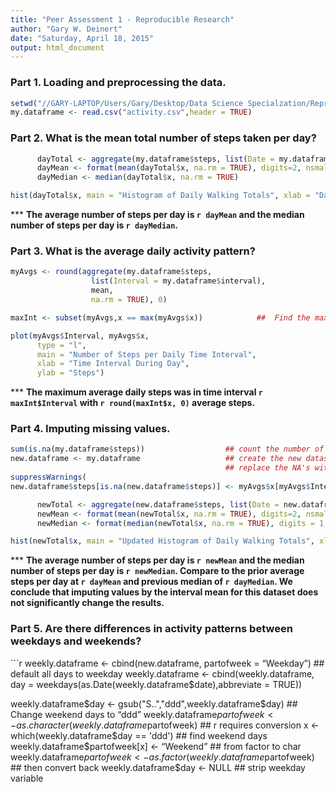 ```yaml
---
title: "Peer Assessment 1 - Reproducible Research"
author: "Gary W. Deinert"
date: "Saturday, April 18, 2015"
output: html_document
---
```


### Part 1.  Loading and preprocessing the data.  

```r
setwd("//GARY-LAPTOP/Users/Gary/Desktop/Data Science Specialzation/Repr Research Peer Assignmt 1")
my.dataframe <- read.csv("activity.csv",header = TRUE)

```
### Part 2.  What is the mean total number of steps taken per day? 

```r
      dayTotal <- aggregate(my.dataframe$steps, list(Date = my.dataframe$date), sum)
      dayMean <- format(mean(dayTotal$x, na.rm = TRUE), digits=2, nsmall = 2)
      dayMedian <- median(dayTotal$x, na.rm = TRUE)

hist(dayTotal$x, main = "Histogram of Daily Walking Totals", xlab = "Daily Steps")

```

***  __The average number of steps per day is `r dayMean` and the median number of steps per day is `r dayMedian`.__   
  

### Part 3.  What is the average daily activity pattern?  

```r
myAvgs <- round(aggregate(my.dataframe$steps, 
                  list(Interval = my.dataframe$interval), 
                  mean, 
                  na.rm = TRUE), 0)

maxInt <- subset(myAvgs,x == max(myAvgs$x))            ##  Find the maximum average time interval 

plot(myAvgs$Interval, myAvgs$x, 
      type = "l",
      main = "Number of Steps per Daily Time Interval", 
      xlab = "Time Interval During Day",
      ylab = "Steps")

```
   
*** __The maximum average daily steps was in time interval `r maxInt$Interval` with `r round(maxInt$x, 0)` average steps.__  
   
### Part 4. Imputing missing values.

``` r

sum(is.na(my.dataframe$steps))                  ## count the number of NA's
new.dataframe <- my.dataframe                   ## create the new dataset equal to the old, to fill in
                                                ## replace the NA's with overall timeinterval mean
suppressWarnings(
new.dataframe$steps[is.na(new.dataframe$steps)] <- myAvgs$x[myAvgs$Interval == new.dataframe$interval])

      newTotal <- aggregate(new.dataframe$steps, list(Date = new.dataframe$date), sum)
      newMean <- format(mean(newTotal$x, na.rm = TRUE), digits=2, nsmall = 2)
      newMedian <- format(median(newTotal$x, na.rm = TRUE), digits = 1, nsmall = 0)

hist(newTotal$x, main = "Updated Histogram of Daily Walking Totals", xlab = "Daily Steps, NA Imputed to Mean")


```
   
***  __The average number of steps per day is `r newMean` and the median number of steps per day is `r newMedian`.  Compare to the prior average steps per day at `r dayMean` and previous median of `r dayMedian`.   We conclude that imputing values by the interval mean for this dataset does not significantly change the results.__   

### Part 5.  Are there differences in activity patterns between weekdays and weekends?

```r

weekly.dataframe <- cbind(new.dataframe, partofweek = "Weekday")  ## default all days to weekday
weekly.dataframe <- cbind(weekly.dataframe, day = weekdays(as.Date(weekly.dataframe$date),abbreviate = TRUE))

weekly.dataframe$day <- gsub("S..","ddd",weekly.dataframe$day)    ##  Change weekend days to "ddd"
weekly.dataframe$partofweek <- as.character(weekly.dataframe$partofweek)  ## r requires conversion
x <- which(weekly.dataframe$day == 'ddd')                   ## find weekend days
weekly.dataframe$partofweek[x] <- "Weekend"                               ## from factor to char
weekly.dataframe$partofweek <- as.factor(weekly.dataframe$partofweek)     ## then convert back
weekly.dataframe$day <- NULL       ## strip weekday variable

